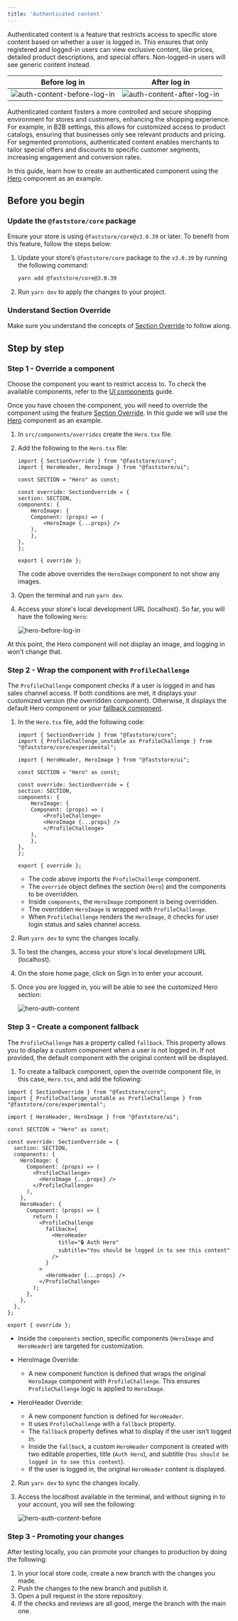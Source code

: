 ```yaml
---
title: 'Authenticated content'
---
```


Authenticated content is a feature that restricts access to specific store content based on whether a user is logged in. This ensures that only registered and logged-in users can view exclusive content, like prices, detailed product descriptions, and special offers. Non-logged-in users will see generic content instead.

| Before log in | After log in |
| ------------- | ------------ |
| ![auth-content-before-log-in](https://vtexhelp.vtexassets.com/assets/docs/src/before-login___1c428d5e4b755d2c94fb64968893290c.png) | ![auth-content-after-log-in](https://vtexhelp.vtexassets.com/assets/docs/src/after-login___de2dbeae277be2cae93ecc9ec51b3929.png) |

Authenticated content fosters a more controlled and secure shopping environment for stores and customers, enhancing the shopping experience. For example, in B2B settings, this allows for customized access to product catalogs, ensuring that businesses only see relevant products and pricing. For segmented promotions, authenticated content enables merchants to tailor special offers and discounts to specific customer segments, increasing engagement and conversion rates.

In this guide, learn how to create an authenticated component using the [Hero](https://developers.vtex.com/docs/guides/faststore/organisms-hero) component as an example.

## Before you begin

### Update the `@faststore/core` package

Ensure your store is using `@faststore/core@v3.0.39` or later. To benefit from this feature, follow the steps below:

1. Update your store’s `@faststore/core` package to the `v3.0.39` by running the following command:

    ```bash
    yarn add @faststore/core@3.0.39
    ```

2. Run `yarn dev` to apply the changes to your project.

### Understand Section Override

Make sure you understand the concepts of [Section Override](https://developers.vtex.com/docs/guides/faststore/overrides-overview) to follow along.

## Step by step

### Step 1 - Override a component

Choose the component you want to restrict access to. To check the available components, refer to the [UI components](https://developers.vtex.com/docs/guides/faststore/components-index) guide.

Once you have chosen the component, you will need to override the component using the feature [Section Override](https://developers.vtex.com/docs/guides/faststore/overrides-overview). In this guide we will use the [Hero](https://developers.vtex.com/docs/guides/faststore/organisms-hero) component as an example.

1. In `src/components/overrides` create the `Hero.tsx` file.
2. Add the following to the `Hero.tsx` file:

    ```tsx
    import { SectionOverride } from "@faststore/core";
    import { HeroHeader, HeroImage } from "@faststore/ui";

    const SECTION = "Hero" as const;

    const override: SectionOverride = {
    section: SECTION,
    components: {
        HeroImage: {
        Component: (props) => (
            <HeroImage {...props} />
        ),
        },
    },
    };

    export { override };

    ```
	The code above overrides the `HeroImage` component to not show any images.

3. Open the terminal and run `yarn dev`.
4. Access your store's local development URL (localhost). So far, you will have the following `Hero`:

    ![hero-before-log-in](https://vtexhelp.vtexassets.com/assets/docs/src/hero-component___d833f1abca8976e439c5d2e37ebda450.png)

At this point, the Hero component will not display an image, and logging in won't change that.

### Step 2 - Wrap the component with `ProfileChallenge`

The `ProfileChallenge` component checks if a user is logged in and has sales channel access. If both conditions are met, it displays your customized version (the overridden component). Otherwise, it displays the default Hero component or your [fallback component](#step-3-create-a-component-fallback-optional).

1. In the `Hero.tsx` file, add the following code:

    ```tsx
    import { SectionOverride } from "@faststore/core";
    import { ProfileChallenge_unstable as ProfileChallenge } from "@faststore/core/experimental";

    import { HeroHeader, HeroImage } from "@faststore/ui";

    const SECTION = "Hero" as const;

    const override: SectionOverride = {
    section: SECTION,
    components: {
        HeroImage: {
        Component: (props) => (
            <ProfileChallenge>
            <HeroImage {...props} />
            </ProfileChallenge>
        ),
        },
    },
    };

    export { override };
    ```

    - The code above imports the `ProfileChallenge` component.
    - The `override` object defines the section (`Hero`) and the components to be overridden.
    - Inside `components`, the `HeroImage` component is being overridden.
    - The overridden `HeroImage` is wrapped with `ProfileChallenge`.
    - When `ProfileChallenge` renders the `HeroImage`, it checks for user login status and sales channel access.

2. Run `yarn dev` to sync the changes locally.
3. To test the changes, access your store's local development URL (localhost). 
4. On the store home page, click on Sign in to enter your account.
5. Once you are logged in, you will be able to see the customized Hero section:

    ![hero-auth-content](https://vtexhelp.vtexassets.com/assets/docs/src/hero-component-login___cb5cecfe909ff084771b45ae99eebc93.png)

### Step 3 - Create a component fallback

The `ProfileChallenge` has a property called `fallback`. This property allows you to display a custom component when a user is not logged in. If not provided, the default component with the original content will be displayed.

1. To create a fallback component, open the override component file, in this case, `Hero.tsx`, and add the following:

  ```tsx
  import { SectionOverride } from "@faststore/core";
  import { ProfileChallenge_unstable as ProfileChallenge } from "@faststore/core/experimental";

  import { HeroHeader, HeroImage } from "@faststore/ui";

  const SECTION = "Hero" as const;

  const override: SectionOverride = {
    section: SECTION,
    components: {
      HeroImage: {
        Component: (props) => (
          <ProfileChallenge>
            <HeroImage {...props} />
          </ProfileChallenge>
        ),
      },
      HeroHeader: {
        Component: (props) => {
          return (
            <ProfileChallenge
              fallback={
                <HeroHeader
                  title="🔒 Auth Hero"
                  subtitle="You should be logged in to see this content"
                />
              }
            >
              <HeroHeader {...props} />
            </ProfileChallenge>
          );
        },
      },
    },
  };

  export { override };

  ```
  - Inside the `components` section, specific components (`HeroImage` and `HeroHeader`) are targeted for customization.
  - HeroImage Override:
    - A new component function is defined that wraps the original `HeroImage` component with `ProfileChallenge`. This ensures `ProfileChallenge` logic is applied to `HeroImage`.
  
  - HeroHeader Override:
    - A new component function is defined for `HeroHeader`.
    - It uses `ProfileChallenge` with a `fallback` property.
    - The `fallback` property defines what to display if the user isn't logged in.
    - Inside the `fallback`, a custom `HeroHeader` component is created with two editable properties, title (`Auth Hero`), and subtitle (`You should be logged in to see this content`).
    - If the user is logged in, the original `HeroHeader` content is displayed.

2. Run `yarn dev` to sync the changes locally.
3. Access the localhost available in the terminal, and without signing in to your account, you will see the following:

    ![hero-auth-content-before](https://vtexhelp.vtexassets.com/assets/docs/src/before-login___1c428d5e4b755d2c94fb64968893290c.png)

### Step 3 - Promoting your changes

After testing locally, you can promote your changes to production by doing the following:

1. In your local store code, create a new branch with the changes you made.
2. Push the changes to the new branch and publish it.
3. Open a pull request in the store repository.
4. If the checks and reviews are all good, merge the branch with the main one.
